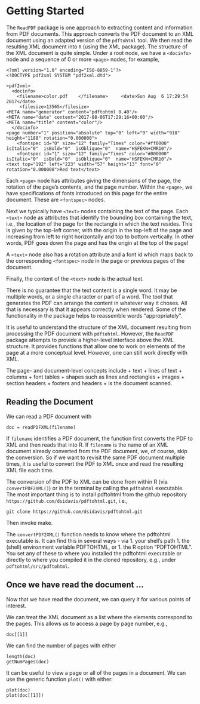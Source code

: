 # Getting Started


The `ReadPDF` package is one approach to extracting content and information from PDF documents.
This approach converts the PDF document to an XML document using an adapted version of
the `pdftohtml` tool.  We then read the resulting XML  document into `R` (using the XML package).
The structure of the XML document is quite simple.
Under a root node, we have a `<docinfo>` node and a sequence of 0 or more `<page>` nodes, for example,
```
<?xml version="1.0" encoding="ISO-8859-1"?>
<!DOCTYPE pdf2xml SYSTEM "pdf2xml.dtd">

<pdf2xml>
  <docinfo>
    <filename>color.pdf    </filename>     <date>Sun Aug  6 17:29:54 2017</date>
     <filesize>13565</filesize>
<META name="generator" content="pdftohtml 0.40"/>
<META name="date" content="2017-08-06T17:29:16+00:00"/>
<META name="title" content="color"/>
  </docinfo>
<page number="1" position="absolute" top="0" left="0" width="918" height="1188" rotation="0.000000">  
	<fontspec id="0" size="12" family="Times" color="#ff0000" isItalic="0"  isBold="0"  isOblique="0"  name="HSFEKN+CMR10"/>
	<fontspec id="1" size="12" family="Times" color="#000000" isItalic="0"  isBold="0"  isOblique="0"  name="HSFEKN+CMR10"/>
<text top="192" left="223" width="57" height="13" font="0" rotation="0.000000">Red text</text>
```

Each `<page>` node has attributes giving the dimensions of the page, the rotation of the page's contents,
and the page number.
Within the `<page>`, we have specifications of fonts introduced on this page for the entire document.
These are `<fontspec>` nodes.

Next we typically have `<text>` nodes containing the text of the page.
Each `<text>` node as attributes that identify the bounding box containing the text, i.e.,
the location of the page for the rectangle in which the text resides.
This is given by the top-left corner, with the origin in the top-left of the page and increasing
from left to right horizontally and top to bottom vertically. In other words, PDF goes down the page
and has the origin at the top of the page!

A `<text>` node also has a rotation attribute and a font id which maps back to the
corresponding `<fontspec>` node in the page or previous pages of the document.

Finally, the content of the `<text>` node is the actual text.

There is no guarantee that the text content is a single word. It may be multiple words,
or a single character or part of a word. The tool that generates the PDF can arrange the
content in whatever way it choses.  All that is necessary is that it appears correctly
when rendered.  Some of the functionality in the package helps to reassemble words "appropriately".


It is useful to understand the structure of the XML document resulting from processing the PDF document
with `pdftohtml`. However, the `ReadPDF` package attempts to provide a higher-level interface above
the XML structure. It provides functions that allow one to work on elements of the page at a more conceptual
level. However, one can still work directly with XML.

The page- and document-level concepts include
+ text
+ lines of text
+ columns
+ font tables
+ shapes such as lines and rectangles
+ images
+ section headers
+ footers and headers
+ is the document scanned.



## Reading the Document

We can read a PDF document with
```
doc = readPDFXML(filename)
```
If `filename` identifies a PDF document, the function
first converts the PDF to XML and  then reads that into R.
If `filename` is the name of an XML document already converted from the PDF document,
we, of course, skip the conversion.  So if we want to revisit the same PDF document
multiple times, it is useful to convert the PDF to XML once and read the
resulting XML file each time.

The conversion of the PDF to XML can be done from within R
(via `convertPDF2XML()`) or in the terminal by calling the
`pdftohtml` executable.  The most important thing is to install
pdftohtml from the github repository `https://github.com/dsidavis/pdftohtml.git`, i.e.,
```
git clone https://github.com/dsidavis/pdftohtml.git
```
Then invoke make.

The `convertPDF2XML()` function needs to know where the pdftohtml executable
is. It can find this in several ways - via
1. your shell's path
1. the (shell) environment variable PDFTOHTML, or
1. the R option "PDFTOHTML".
You set any of these to where you installed the pdftohtml executable
or directly to where you compiled it in the cloned repository,
e.g., under `pdftohtml/src/pdftohtml`.



## Once we have read the document ...

Now that we have read the document, we can query it for various points of interest.

We can treat the XML document  as a list where the elements correspond to the pages.
This allows us to access a page by page number, e.g.,
```
doc[[1]]
```
We can find the number of pages with either
```
length(doc)
getNumPages(doc)
```

It can be useful to view a page or all of the pages in a document.
We can use the generic function `plot()` with either:
```
plot(doc)
plot(doc[[1]])
```





